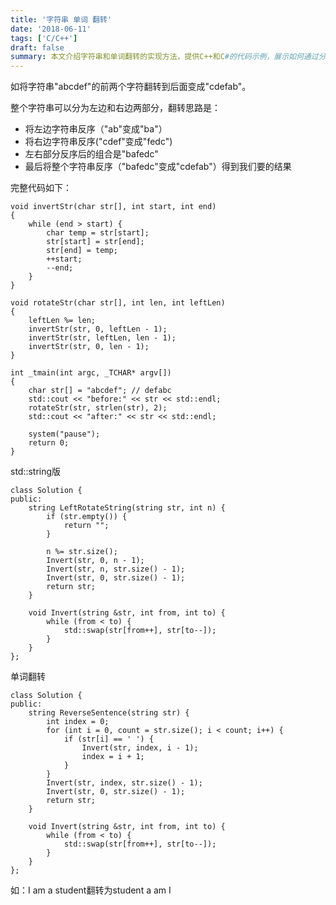 ```yaml
---
title: '字符串 单词 翻转'
date: '2018-06-11'
tags: ['C/C++']
draft: false
summary: 本文介绍字符串和单词翻转的实现方法，提供C++和C#的代码示例，展示如何通过分段反序实现特定翻转效果。
---
```


如将字符串"abcdef"的前两个字符翻转到后面变成"cdefab"。  

整个字符串可以分为左边和右边两部分，翻转思路是：
* 将左边字符串反序（"ab"变成"ba"）
* 将右边字符串反序("cdef"变成"fedc")
* 左右部分反序后的组合是"bafedc"
* 最后将整个字符串反序（"bafedc"变成"cdefab"）得到我们要的结果

完整代码如下：
```
void invertStr(char str[], int start, int end)
{
	while (end > start) {
		char temp = str[start];
		str[start] = str[end];
		str[end] = temp;
		++start;
		--end;
	}
}

void rotateStr(char str[], int len, int leftLen)
{
	leftLen %= len;
	invertStr(str, 0, leftLen - 1);
	invertStr(str, leftLen, len - 1);
	invertStr(str, 0, len - 1);
}

int _tmain(int argc, _TCHAR* argv[])
{
	char str[] = "abcdef"; // defabc
	std::cout << "before:" << str << std::endl;
	rotateStr(str, strlen(str), 2);
	std::cout << "after:" << str << std::endl;

	system("pause");
	return 0;
}

```

std::string版
```
class Solution {
public:
	string LeftRotateString(string str, int n) {
		if (str.empty()) {
			return "";
		}

		n %= str.size();
		Invert(str, 0, n - 1);
		Invert(str, n, str.size() - 1);
		Invert(str, 0, str.size() - 1);
		return str;
	}

	void Invert(string &str, int from, int to) {
		while (from < to) {
			std::swap(str[from++], str[to--]);
		}
	}
};
```

单词翻转
```
class Solution {
public:
	string ReverseSentence(string str) {
		int index = 0;
		for (int i = 0, count = str.size(); i < count; i++) {
			if (str[i] == ' ') {
				Invert(str, index, i - 1);
				index = i + 1;
			}
		}
		Invert(str, index, str.size() - 1);
		Invert(str, 0, str.size() - 1);
		return str;
	}

	void Invert(string &str, int from, int to) {
		while (from < to) {
			std::swap(str[from++], str[to--]);
		}
	}
};
```
如：I am a student翻转为student a am I